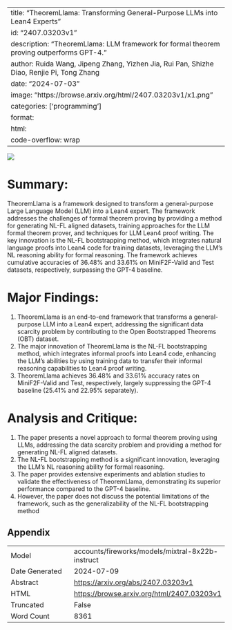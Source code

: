 
---
title: "TheoremLlama: Transforming General-Purpose LLMs into Lean4 Experts"
id: "2407.03203v1"
description: "TheoremLlama: LLM framework for formal theorem proving outperforms GPT-4."
author: Ruida Wang, Jipeng Zhang, Yizhen Jia, Rui Pan, Shizhe Diao, Renjie Pi, Tong Zhang
date: "2024-07-03"
image: "https://browse.arxiv.org/html/2407.03203v1/x1.png"
categories: ['programming']
format:
  html:
    code-overflow: wrap
---

![](https://browse.arxiv.org/html/2407.03203v1/x1.png)

# Summary:

TheoremLlama is a framework designed to transform a general-purpose Large Language Model (LLM) into a Lean4 expert. The framework addresses the challenges of formal theorem proving by providing a method for generating NL-FL aligned datasets, training approaches for the LLM formal theorem prover, and techniques for LLM Lean4 proof writing. The key innovation is the NL-FL bootstrapping method, which integrates natural language proofs into Lean4 code for training datasets, leveraging the LLM's NL reasoning ability for formal reasoning. The framework achieves cumulative accuracies of 36.48% and 33.61% on MiniF2F-Valid and Test datasets, respectively, surpassing the GPT-4 baseline.

# Major Findings:

1. TheoremLlama is an end-to-end framework that transforms a general-purpose LLM into a Lean4 expert, addressing the significant data scarcity problem by contributing to the Open Bootstrapped Theorems (OBT) dataset.
2. The major innovation of TheoremLlama is the NL-FL bootstrapping method, which integrates informal proofs into Lean4 code, enhancing the LLM's abilities by using training data to transfer their informal reasoning capabilities to Lean4 proof writing.
3. TheoremLlama achieves 36.48% and 33.61% accuracy rates on MiniF2F-Valid and Test, respectively, largely suppressing the GPT-4 baseline (25.41% and 22.95% separately).

# Analysis and Critique:

1. The paper presents a novel approach to formal theorem proving using LLMs, addressing the data scarcity problem and providing a method for generating NL-FL aligned datasets.
2. The NL-FL bootstrapping method is a significant innovation, leveraging the LLM's NL reasoning ability for formal reasoning.
3. The paper provides extensive experiments and ablation studies to validate the effectiveness of TheoremLlama, demonstrating its superior performance compared to the GPT-4 baseline.
4. However, the paper does not discuss the potential limitations of the framework, such as the generalizability of the NL-FL bootstrapping method

## Appendix

|          |          |
|----------|----------|
| Model     | accounts/fireworks/models/mixtral-8x22b-instruct       |
| Date Generated     | 2024-07-09       |
| Abstract | [https://arxiv.org/abs/2407.03203v1](https://arxiv.org/abs/2407.03203v1)        |
| HTML     | [https://browse.arxiv.org/html/2407.03203v1](https://browse.arxiv.org/html/2407.03203v1)       |
| Truncated       | False       |
| Word Count       | 8361       |